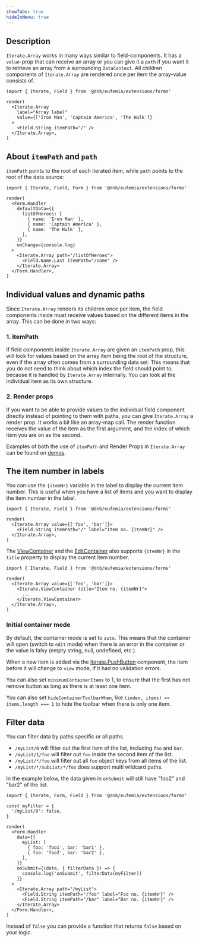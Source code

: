 ```yaml
---
showTabs: true
hideInMenu: true
---
```


## Description

`Iterate.Array` works in many ways similar to field-components. It has a `value`-prop that can receive an array or you can give it a `path` if you want it to retrieve an array from a surrounding `DataContext`. All children components of `Iterate.Array` are rendered once per item the array-value consists of.

```tsx
import { Iterate, Field } from '@dnb/eufemia/extensions/forms'

render(
  <Iterate.Array
    label="Array label"
    value={['Iron Man', 'Captain America', 'The Hulk']}
  >
    <Field.String itemPath="/" />
  </Iterate.Array>,
)
```

## About `itemPath` and `path`

`itemPath` points to the root of each iterated item, while `path`
points to the root of the data source:

```tsx
import { Iterate, Field, Form } from '@dnb/eufemia/extensions/forms'

render(
  <Form.Handler
    defaultData={{
      listOfHeroes: [
        { name: 'Iron Man' },
        { name: 'Captain America' },
        { name: 'The Hulk' },
      ],
    }}
    onChange={console.log}
  >
    <Iterate.Array path="/listOfHeroes">
      <Field.Name.Last itemPath="/name" />
    </Iterate.Array>
  </Form.Handler>,
)
```

## Individual values and dynamic paths

Since `Iterate.Array` renders its children once per item, the field components inside must receive values based on the different items in the array. This can be done in two ways:

### 1. itemPath

If field components inside `Iterate.Array` are given an `itemPath` prop, this will look for values based on the array item being the root of the structure, even if the array often comes from a surrounding data set. This means that you do not need to think about which index the field should point to, because it is handled by `Iterate.Array` internally. You can look at the individual item as its own structure.

### 2. Render props

If you want to be able to provide values to the individual field component directly instead of pointing to them with paths, you can give `Iterate.Array` a render prop. It works a bit like an array-map call. The render function receives the value of the item as the first argument, and the index of which item you are on as the second.

Examples of both the use of `itemPath` and Render Props in `Iterate.Array` can be found on [demos](/uilib/extensions/forms/Iterate/Array/demos).

## The item number in labels

You can use the `{itemNr}` variable in the label to display the current item number. This is useful when you have a list of items and you want to display the item number in the label.

```tsx
import { Iterate, Field } from '@dnb/eufemia/extensions/forms'

render(
  <Iterate.Array value={['foo', 'bar']}>
    <Field.String itemPath="/" label="Item no. {itemNr}" />
  </Iterate.Array>,
)
```

The [ViewContainer](/uilib/extensions/forms/Iterate/ViewContainer) and the [EditContainer](/uilib/extensions/forms/Iterate/EditContainer) also supports `{itemNr}` in the `title` property to display the current item number.

```tsx
import { Iterate, Field } from '@dnb/eufemia/extensions/forms'

render(
  <Iterate.Array value={['foo', 'bar']}>
    <Iterate.ViewContainer title="Item no. {itemNr}">
      ...
    </Iterate.ViewContainer>
  </Iterate.Array>,
)
```

### Initial container mode

By default, the container mode is set to `auto`. This means that the container will open (switch to `edit` mode) when there is an error in the container or the value is falsy (empty string, null, undefined, etc.).

When a new item is added via the [Iterate.PushButton](/uilib/extensions/forms/Iterate/PushButton/) component, the item before it will change to `view` mode, if it had no validation errors.

You can also set `minimumContainerItems` to 1, to ensure that the first has not remove button as long as there is at least one item.

You can also set `hideContainerToolbarWhen`, like `(index, items) => items.length === 1` to hide the toolbar when there is only one item.

## Filter data

You can filter data by paths specific or all paths.

- `/myList/0` will filter out the first item of the list, including `foo` and `bar`.
- `/myList/1/foo` will filter out `foo` inside the second item of the list.
- `/myList/*/foo` will filter out all `foo` object keys from all items of the list.
- `/myList/*/subList/*/foo` does support multi wildcard paths.

In the example below, the data given in `onSubmit` will still have "foo2" and "bar2" of the list.

```tsx
import { Iterate, Form, Field } from '@dnb/eufemia/extensions/forms'

const myFilter = {
  '/myList/0': false,
}

render(
  <Form.Handler
    data={{
      myList: [
        { foo: 'foo1', bar: 'bar1' },
        { foo: 'foo2', bar: 'bar2' },
      ],
    }}
    onSubmit={(data, { filterData }) => {
      console.log('onSubmit', filterData(myFilter))
    }}
  >
    <Iterate.Array path="/myList">
      <Field.String itemPath="/foo" label="Foo no. {itemNr}" />
      <Field.String itemPath="/bar" label="Bar no. {itemNr}" />
    </Iterate.Array>
  </Form.Handler>,
)
```

Instead of `false` you can provide a function that returns `false` based on your logic.
